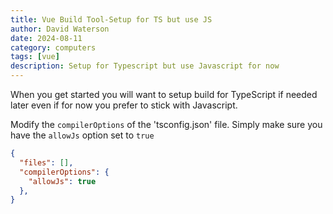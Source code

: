 ```yaml
---
title: Vue Build Tool-Setup for TS but use JS
author: David Waterson
date: 2024-08-11
category: computers
tags: [vue]
description: Setup for Typescript but use Javascript for now
---
```


When you get started you will want to setup build for TypeScript if needed later even if for now you prefer to stick with Javascript. 

Modify the `compilerOptions` of the 'tsconfig.json' file. Simply make sure you have the `allowJs` option set to `true`


```json
{
  "files": [],
  "compilerOptions": {
    "allowJs": true
  },
}
```
